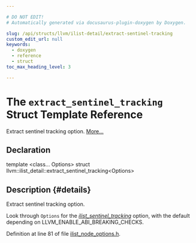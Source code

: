 ```yaml
---

# DO NOT EDIT!
# Automatically generated via docusaurus-plugin-doxygen by Doxygen.

slug: /api/structs/llvm/ilist-detail/extract-sentinel-tracking
custom_edit_url: null
keywords:
  - doxygen
  - reference
  - struct
toc_max_heading_level: 3

---
```





# The `extract_sentinel_tracking` Struct Template Reference

<DoxygenPage pluginConfig={pluginConfig}>

Extract sentinel tracking option. <a href="#details">More...</a>

## Declaration

<CodeBlock>template &lt;class... Options&gt;
struct llvm::ilist_detail::extract_sentinel_tracking&lt;Options&gt;</CodeBlock>

## Description {#details}

Extract sentinel tracking option.

Look through <code>Options</code> for the <em><a href="/docs/api/structs/llvm/ilist-sentinel-tracking">ilist&#95;sentinel&#95;tracking</a></em> option, with the default depending on LLVM&#95;ENABLE&#95;ABI&#95;BREAKING&#95;CHECKS.

Definition at line 81 of file <a href="/docs/api/files/include/include/llvm/include/llvm/adt/ilist-node-options-h">ilist&#95;node&#95;options.h</a>.

</DoxygenPage>
